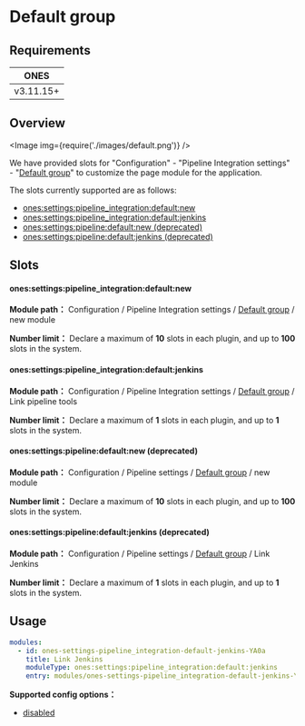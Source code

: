 
# Default group

## Requirements

|   ONES    |
| :-------: |
| v3.11.15+ |

## Overview

<Image img={require('./images/default.png')} />

We have provided slots for "Configuration" - "Pipeline Integration settings" - "[Default group](../../index.mdx#slot-hierarchy)" to customize the page module for the application.

The slots currently supported are as follows:

- [ones:settings:pipeline_integration:default:new](#onessettingspipeline_integrationdefaultnew)
- [ones:settings:pipeline_integration:default:jenkins](#onessettingspipeline_integrationdefaultjenkins)
- [ones:settings:pipeline:default:new (deprecated)](#onessettingspipelinedefaultnew-deprecated)
- [ones:settings:pipeline:default:jenkins (deprecated)](#onessettingspipelinedefaultjenkins-deprecated)

## Slots

#### ones:settings:pipeline_integration:default:new

**Module path：** Configuration / Pipeline Integration settings / [Default group](../../index.mdx#slot-hierarchy) / new module

**Number limit：** Declare a maximum of **10** slots in each plugin, and up to **100** slots in the system.

#### ones:settings:pipeline_integration:default:jenkins

**Module path：** Configuration / Pipeline Integration settings / [Default group](../../index.mdx#slot-hierarchy) / Link pipeline tools

**Number limit：** Declare a maximum of **1** slots in each plugin, and up to **1** slots in the system.

#### ones:settings:pipeline:default:new (deprecated)

**Module path：** Configuration / Pipeline settings / [Default group](../../index.mdx#slot-hierarchy) / new module

**Number limit：** Declare a maximum of **10** slots in each plugin, and up to **100** slots in the system.

#### ones:settings:pipeline:default:jenkins (deprecated)

**Module path：** Configuration / Pipeline settings / [Default group](../../index.mdx#slot-hierarchy) / Link Jenkins

**Number limit：** Declare a maximum of **1** slots in each plugin, and up to **1** slots in the system.

## Usage

```yaml
modules:
  - id: ones-settings-pipeline_integration-default-jenkins-YA0a
    title: Link Jenkins
    moduleType: ones:settings:pipeline_integration:default:jenkins
    entry: modules/ones-settings-pipeline_integration-default-jenkins-YA0a/index.html
```

**Supported config options：**

- [disabled](../../../../../../reference/config/plugin.yaml#disabled)
